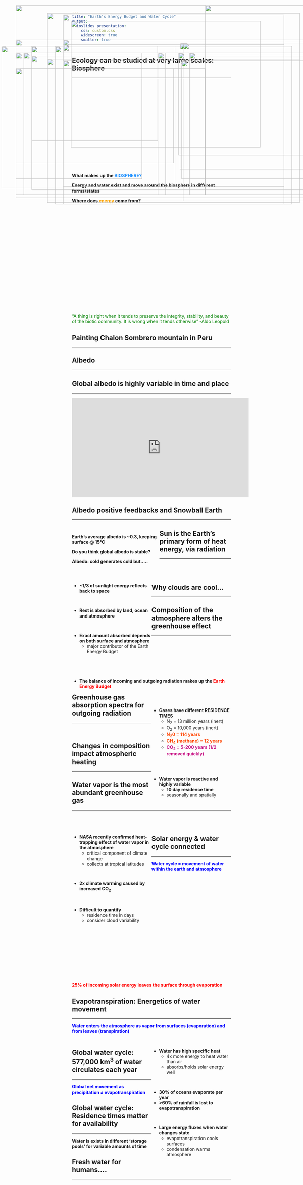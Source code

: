 ```yaml
---
title: "Earth's Energy Budget and Water Cycle"
output: 
  ioslides_presentation:
    css: custom.css
    widescreen: true
    smaller: true
---
```


## Ecology can be studied at very large scales: Biosphere
<hr>
<br/>
<br/>
<br/>
<br/>
<br/>
<br/>
<br/>
<br/>
<br/>
<br/>
<br/>
<br/>
<br/>
<br/>
<br/>
<br/>


**What makes up the <span style="color:dodgerblue">BIOSPHERE?</span>**
<br/>

**Energy and water exist and move around the biosphere in different forms/states**
<br/>

**Where does <span style="color:orange">energy</span> come from?**

<IMG STYLE="position:absolute; TOP:180px; LEFT:100px; WIDTH:400px; HEIGHT:300px" SRC="images/biosphere.jpg">

<IMG STYLE="position:absolute; TOP:170px; LEFT:570px; WIDTH:400px; HEIGHT:400px" SRC="images/biosphere2.jpg">

##

<IMG STYLE="position:absolute; TOP:100px; LEFT:225px; WIDTH:600px; HEIGHT:400px" SRC="images/ecology2.jpg">

<br/>
<br/>
<br/>
<br/>
<br/>
<br/>
<br/>
<br/>
<br/>
<br/>
<br/>
<br/>
<br/>
<br/>
<br/>
<br/>
<br/>
<br/>

<div class="centered"><span style="color:green">"A thing is right when it tends to preserve the integrity, stability, and beauty of the biotic community. It is wrong when it tends otherwise" -Aldo Leopold </span></div>

## Painting Chalon Sombrero mountain in Peru
<hr>

<IMG STYLE="position:absolute; TOP:160px; LEFT:200px; WIDTH:700px; HEIGHT:500px" SRC="images/albedo_paint.jpg">

## Albedo
<hr>

<IMG STYLE="position:absolute; TOP:160px; LEFT:50px; WIDTH:1000px; HEIGHT:500px" SRC="images/albedo.png">

## Global albedo is highly variable in time and place
<hr>

<iframe width="560" height="315" src="https://www.youtube.com/embed/O0B8Yi7AZvQ" frameborder="0" allow="accelerometer; autoplay; encrypted-media; gyroscope; picture-in-picture" allowfullscreen></iframe>

## Albedo positive feedbacks and Snowball Earth
<hr>

<IMG STYLE="position:absolute; TOP:250px; LEFT:50px; WIDTH:500px; HEIGHT:300px" SRC="images/albedo3.jpg">

<IMG STYLE="position:absolute; TOP:170px; LEFT:580px; WIDTH:500px; HEIGHT:500px" SRC="images/snowball.jpg">

##

<div style="float: left; width: 55%;">

**Earth's average albedo is ~0.3, keeping surface @ 15°C**
<br/>

**Do you think global albedo is stable?**
<br/>

**Albedo: cold generates cold but.....**

</div>

<IMG STYLE="position:absolute; TOP:250px; LEFT:50px; WIDTH:600px; HEIGHT:400px" SRC="images/greenland.png">

<IMG STYLE="position:absolute; TOP:50px; LEFT:650px; WIDTH:350px; HEIGHT:600px" SRC="images/albedo2.jpg">

## Sun is the Earth's primary form of heat energy, via radiation
<hr>
<br/>
<br/>

<div style="float: left; width: 50%;">

* **~1/3 of sunlight energy reflects back to space**

<br/>

* **Rest is absorbed by land, ocean and atmosphere**

<br/>

* **Exact amount absorbed depends on both surface and atmosphere**
    + major contributor of the Earth Energy Budget
</div>


<div style="float: left; width: 100%;">
<br/>
<br/>

*  **The balance of incoming and outgoing radiation makes up the <span style="color:red">Earth Energy Budget</span>**

</div>


<IMG STYLE="position:absolute; TOP:200px; LEFT:565px; WIDTH:500px; HEIGHT:325px" SRC="images/newradiation2.png">

##

<IMG STYLE="position:absolute; TOP:75px; LEFT:150px; WIDTH:800px; HEIGHT:600px" SRC="images/Radiationbalance.jpg">

## Why clouds are cool...
<hr>

<IMG STYLE="position:absolute; TOP:175px; LEFT:200px; WIDTH:700px; HEIGHT:500px" SRC="images/clouds.jpg">

<!-- ## Oceans store the most heat (OHC) -->
<!-- <hr> -->

<!-- <IMG STYLE="position:absolute; TOP:200px; LEFT:50px; WIDTH:500px; HEIGHT:400px" SRC="images/schuckmann_budget_oceancapacity.png"> -->

<!-- <IMG STYLE="position:absolute; TOP:200px; LEFT:600px; WIDTH:400px; HEIGHT:400px" SRC="images/schuckmann_budget.png"> -->

##

<IMG STYLE="position:absolute; TOP:80px; LEFT:200px; WIDTH:700px; HEIGHT:600px" SRC="images/rad_balance.jpg">

##

<IMG STYLE="position:absolute; TOP:50px; LEFT:50px; WIDTH:1000px; HEIGHT:600px" SRC="images/balance.png">

##

<IMG STYLE="position:absolute; TOP:50px; LEFT:50px; WIDTH:1000px; HEIGHT:600px" SRC="images/2018GreenhouseEffect.png">

## Composition of the atmosphere alters the greenhouse effect
<hr>
<br/>

<IMG STYLE="position:absolute; TOP:180px; LEFT:5px; WIDTH:550px; HEIGHT:450px" SRC="images/air-composition.jpg">

<div style="float: right; width: 50%;">
<br/>

* **Gases have different RESIDENCE TIMES**
    + N<sub>2</sub> = 13 million years (inert)
    + O<sub>2</sub> = 10,000 years (inert)
    + <span style="color:orangered">**N<sub>2</sub>0 = 114 years</span>**
    + <span style="color:orangered">**CH<sub>4</sub> (methane) = 12 years</span>**
    + <span style="color:mediumvioletred">**CO<sub>2</sub> = 5-200 years (1/2 removed quickly)</span>**

<br/>
<br/>

* **Water vapor is reactive and highly variable**
    + **10 day residence time**
    + seasonally and spatially

</div>

## Greenhouse gas absorption spectra for outgoing radiation
<hr>
<br />

<IMG STYLE="position:absolute; TOP:200px; LEFT:50px; WIDTH:550px; HEIGHT:450px" SRC="images/spectra2.png">

<IMG STYLE="position:absolute; TOP:200px; LEFT:500px; WIDTH:550px; HEIGHT:450px" SRC="images/spectra.png">

## Changes in composition impact atmospheric heating
<hr>

<IMG STYLE="position:absolute; TOP:180px; LEFT:175px; WIDTH:750px; HEIGHT:500px" SRC="images/greenhouse-gas-potential.jpg">

## Water vapor is the most abundant greenhouse gas
<hr>
<br/>
<br/>

<div style="float: left; width: 50%;">

* **NASA recently confirmed heat-trapping effect of water vapor in the atmosphere**
    + critical component of climate change
    + collects at tropical latitudes

<br/>

* **2x climate warming caused by increased CO<sub>2</sub>**

<br/>

* **Difficult to quantify**
    + residence time in days
    + consider cloud variability
    
</div>

<IMG STYLE="position:absolute; TOP:225px; LEFT:575px; WIDTH:475px; HEIGHT:375px" SRC="images/watervapor_globe.jpg">

<!-- ## Water vapor feedback loop -->
<!-- <hr> -->
<!-- <br/> -->

<!-- <IMG STYLE="position:absolute; TOP:200px; LEFT:200px; WIDTH:700px; HEIGHT:500x" SRC="images/wv_feedback.gif"> -->

## Solar energy & water cycle connected
<hr>

<div><strong><span style="color:blue">Water cycle = movement of water within the earth and atmosphere</span></strong></div>

<br/>
<br/>
<br/>
<br/>
<br/>
<br/>
<br/>
<br/>
<br/>
<br/>
<br/>
<br/>
<br/>
<br/>
<br/>
<br/>
<br/>
<br/>
<br/>

<div><strong><span style="color:red">25% of incoming solar energy leaves the surface through evaporation</span></strong></div>

<IMG STYLE="position:absolute; TOP:225px; LEFT:200px; WIDTH:700px; HEIGHT:400px" SRC="images/Solar-Energy.jpg">

## Evapotranspiration: Energetics of water movement
<hr>
<span style="color:blue">**Water enters the atmosphere as vapor from surfaces (evaporation) and from leaves (transpiration)**</span>
<br/>
<br/>

<div style="float: right; width: 50%;">

* **Water has high specific heat**
    + 4x more energy to heat water than air
    + absorbs/holds solar energy well

<br/>

* **30% of oceans evaporate per year**
* **>60% of rainfall is lost to evapotranspiration**

<br />

* **Large energy fluxes when water changes state**
    + evapotranspiration cools surfaces
    + condensation warms atmosphere

</div>

<IMG STYLE="position:absolute; TOP:200px; LEFT:50px; WIDTH:400px; HEIGHT:400px" SRC="images/evapotrans.png">

<!-- ## Evapotranspiration USA -->
<!-- <hr> -->

<!-- <IMG STYLE="position:absolute; TOP:180px; LEFT:150px; WIDTH:800px; HEIGHT:500px" SRC="images/evapotrans_usa.png"> -->

## Global water cycle: 577,000 km^3^ of water circulates each year
<hr>

<div class="centered"><strong><span style="color:blue">Global net movement as precipitation ≠ evapotranspiration</span></strong></div>

<IMG STYLE="position:absolute; TOP:220px; LEFT:150px; WIDTH:800px; HEIGHT:450px" SRC="images/water_cycle.png">

## Global water cycle: Residence times matter for availability
<hr>
**Water is exists in different 'storage pools' for variable amounts of time**

<IMG STYLE="position:absolute; TOP:210px; LEFT:100px; WIDTH:900px; HEIGHT:425px" SRC="images/water_residence.png">

## Fresh water for humans....
<hr>

<IMG STYLE="position:absolute; TOP:200px; LEFT:75px; WIDTH:450px; HEIGHT:450px" SRC="images/waterpeople.png">

<IMG STYLE="position:absolute; TOP:200px; LEFT:600px; WIDTH:450px; HEIGHT:450px" SRC="images/water_sphere.jpg">

<!-- ## Changing water cycle -->
<!-- <hr> -->

<!-- <IMG STYLE="position:absolute; TOP:200px; LEFT:190px; WIDTH:700px; HEIGHT:500px" SRC="images/people_climate.jpg"> -->












